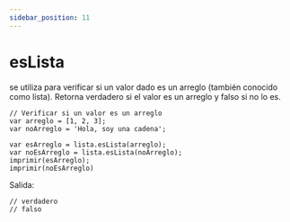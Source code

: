 ```yaml
---
sidebar_position: 11
---
```



# esLista
se utiliza para verificar si un valor dado es un arreglo (también conocido como lista). Retorna verdadero si el valor es un arreglo y falso si no lo es.



```dummy
// Verificar si un valor es un arreglo
var arreglo = [1, 2, 3];
var noArreglo = 'Hola, soy una cadena';

var esArreglo = lista.esLista(arreglo);
var noEsArreglo = lista.esLista(noArreglo);
imprimir(esArreglo);
imprimir(noEsArreglo)
```
Salida:

```dummy
// verdadero
// falso
```


